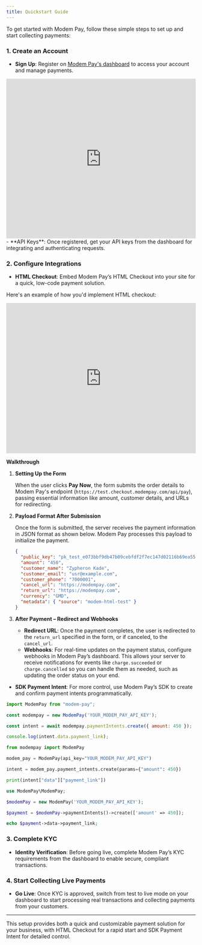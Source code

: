 ```yaml
---
title: Quickstart Guide
---
```


To get started with Modem Pay, follow these simple steps to set up and start collecting payments:

### 1. **Create an Account**

- **Sign Up**: Register on [Modem Pay's dashboard](https://merchant.modempay.com) to access your account and manage payments.
<iframe width="100%" height="425" src="https://www.youtube.com/embed/xY_ysj40diU?si=5_BdUUsXZmfnIUQu" title="YouTube video player" frameborder="0" allow="accelerometer; autoplay; clipboard-write; encrypted-media; gyroscope; picture-in-picture; web-share" referrerpolicy="strict-origin-when-cross-origin" allowfullscreen></iframe>
- **API Keys**: Once registered, get your API keys from the dashboard for integrating and authenticating requests.

### 2. **Configure Integrations**

- **HTML Checkout**: Embed Modem Pay’s HTML Checkout into your site for a quick, low-code payment solution.

Here's an example of how you'd implement HTML checkout:

<iframe
  height="400"
  width="100%"
  title="Modem Pay Inline Payment"
  src="https://codepen.io/mercury-sms/embed/WNVLZwe?default-tab=html%2Cresult"
  frameborder="0"
  allow="accelerometer; autoplay; clipboard-write; encrypted-media; gyroscope; picture-in-picture; web-share; fullscreen"
  referrerpolicy="strict-origin-when-cross-origin"
  allowfullscreen
></iframe>

**Walkthrough**

1. **Setting Up the Form**

   When the user clicks **Pay Now**, the form submits the order details to Modem Pay's endpoint (`https://test.checkout.modempay.com/api/pay`), passing essential information like amount, customer details, and URLs for redirecting.

2. **Payload Format After Submission**

   Once the form is submitted, the server receives the payment information in JSON format as shown below. Modem Pay processes this payload to initialize the payment.

   ```json
   {
     "public_key": "pk_test_e073bbf9db47b09cebfdf2f7ec147d02116b69ea55135e1747a0bc8d47612f69",
     "amount": "450",
     "customer_name": "Zypheron Kade",
     "customer_email": "usr@example.com",
     "customer_phone": "7000001",
     "cancel_url": "https://modempay.com",
     "return_url": "https://modempay.com",
     "currency": "GMD",
     "metadata": { "source": "modem-html-test" }
   }
   ```

3. **After Payment – Redirect and Webhooks**

   - **Redirect URL**: Once the payment completes, the user is redirected to the `return_url` specified in the form, or if canceled, to the `cancel_url`.
   - **Webhooks**: For real-time updates on the payment status, configure webhooks in Modem Pay’s dashboard. This allows your server to receive notifications for events like `charge.succeeded` or `charge.cancelled` so you can handle them as needed, such as updating the order status on your end.

- **SDK Payment Intent**: For more control, use Modem Pay’s SDK to create and confirm payment intents programmatically.

<CodeGroup>

```javascript nodejs
import ModemPay from "modem-pay";

const modempay = new ModemPay('YOUR_MODEM_PAY_API_KEY');

const intent = await modempay.paymentIntents.create({ amount: 450 });

console.log(intent.data.payment_link);
```

```python python
from modempay import ModemPay

modem_pay = ModemPay(api_key="YOUR_MODEM_PAY_API_KEY")

intent = modem_pay.payment_intents.create(params={"amount": 450})

print(intent["data"]["payment_link"])
```

```php php
use ModemPay\ModemPay;

$modemPay = new ModemPay('YOUR_MODEM_PAY_API_KEY');

$payment = $modemPay->paymentIntents()->create(['amount' => 450]);

echo $payment->data->payment_link;
```

</CodeGroup>

### 3. **Complete KYC**

- **Identity Verification**: Before going live, complete Modem Pay’s KYC requirements from the dashboard to enable secure, compliant transactions.

### 4. **Start Collecting Live Payments**

- **Go Live**: Once KYC is approved, switch from test to live mode on your dashboard to start processing real transactions and collecting payments from your customers.

---

This setup provides both a quick and customizable payment solution for your business, with HTML Checkout for a rapid start and SDK Payment Intent for detailed control.
